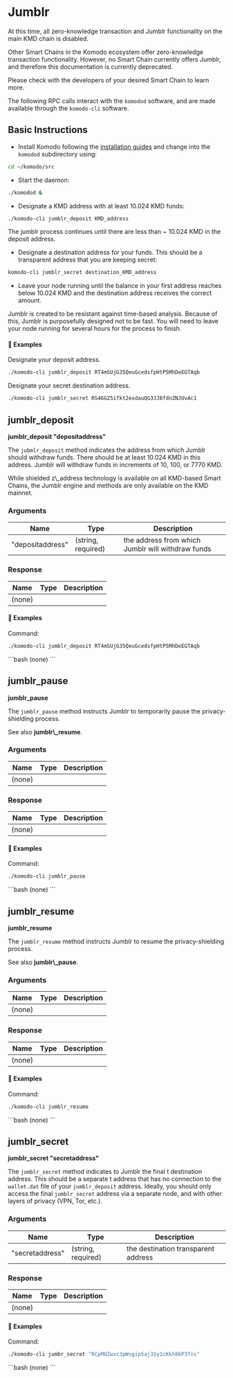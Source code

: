 
# Jumblr

<Note>
  At this time, all zero-knowledge transaction and Jumblr functionality on the main KMD chain is disabled.

  Other Smart Chains in the Komodo ecosystem offer zero-knowledge transaction functionality. However, no Smart Chain currently offers Jumblr, and therefore this documentation is currently deprecated.

  Please check with the developers of your desired Smart Chain to learn more.
</Note>

The following RPC calls interact with the `komodod` software, and are made available through the `komodo-cli` software.

## Basic Instructions

*   Install Komodo following the [installation guides](/smart-chains/setup/installing-from-source#linux) and change into the `komodod` subdirectory using:

```bash
cd ~/komodo/src
```

*   Start the daemon:

```bash
./komodod &
```

*   Designate a KMD address with at least 10.024 KMD funds:

```bash
./komodo-cli jumblr_deposit KMD_address
```

<Note>
  The jumblr process continues until there are less than ~ 10.024 KMD in the
  deposit address.
</Note>

*   Designate a destination address for your funds. This should be a transparent address that you are keeping secret:

```bash
komodo-cli jumblr_secret destination_KMD_address
```

*   Leave your node running until the balance in your first address reaches below 10.024 KMD and the destination address receives the correct amount.

<Note type="warning">
  Jumblr is created to be resistant against time-based analysis. Because of
  this, Jumblr is purposefully designed not to be fast. You will need to leave
  your node running for several hours for the process to finish.
</Note>

#### 📌 Examples

Designate your deposit address.

```bash
./komodo-cli jumblr_deposit RT4mSUjG35QeuGcedsfpHtP5MhDeEGTAqb
```

Designate your secret destination address.

```bash
./komodo-cli jumblr_secret RS46GZ5iTkt2exdauQG3JJ8fdnZNJUvAc1
```

## jumblr\_deposit

**jumblr\_deposit "depositaddress"**

The `jubmlr_deposit` method indicates the address from which Jumblr should withdraw funds. There should be at least 10.024 KMD in this address. Jumblr will withdraw funds in increments of 10, 100, or 7770 KMD.

<Note>
  While shielded z\_address technology is available on all KMD-based Smart
  Chains, the Jumblr engine and methods are only available on the KMD mainnet.
</Note>

### Arguments

| Name             | Type               | Description                                       |
| ---------------- | ------------------ | ------------------------------------------------- |
| "depositaddress" | (string, required) | the address from which Jumblr will withdraw funds |

### Response

| Name   | Type | Description |
| ------ | ---- | ----------- |
| (none) |      |             |

#### 📌 Examples

Command:

```bash
./komodo-cli jumblr_deposit RT4mSUjG35QeuGcedsfpHtP5MhDeEGTAqb
```

<CollapsibleSection expandedText="Hide Response" collapsedText="Show Response">
  ```bash
  (none)
  ```
</CollapsibleSection>

## jumblr\_pause

**jumblr\_pause**

The `jumblr_pause` method instructs Jumblr to temporarily pause the privacy-shielding process.

<Note>
  See also <b>jumblr\_resume</b>.
</Note>

### Arguments

| Name   | Type | Description |
| ------ | ---- | ----------- |
| (none) |      |             |

### Response

| Name   | Type | Description |
| ------ | ---- | ----------- |
| (none) |      |             |

#### 📌 Examples

Command:

```bash
./komodo-cli jumblr_pause
```

<CollapsibleSection expandedText="Hide Response" collapsedText="Show Response">
  ```bash
  (none)
  ```
</CollapsibleSection>

## jumblr\_resume

**jumblr\_resume**

The `jumblr_resume` method instructs Jumblr to resume the privacy-shielding process.

<Note>
  See also <b>jumblr\_pause</b>.
</Note>

### Arguments

| Name   | Type | Description |
| ------ | ---- | ----------- |
| (none) |      |             |

### Response

| Name   | Type | Description |
| ------ | ---- | ----------- |
| (none) |      |             |

#### 📌 Examples

Command:

```bash
./komodo-cli jumblr_resume
```

<CollapsibleSection expandedText="Hide Response" collapsedText="Show Response">
  ```bash
  (none)
  ```
</CollapsibleSection>

## jumblr\_secret

**jumblr\_secret "secretaddress"**

The `jumblr_secret` method indicates to Jumblr the final t destination address. This should be a separate t address that has no connection to the `wallet.dat` file of your `jumblr_deposit` address. Ideally, you should only access the final `jumblr_secret` address via a separate node, and with other layers of privacy (VPN, Tor, etc.).

### Arguments

| Name            | Type               | Description                         |
| --------------- | ------------------ | ----------------------------------- |
| "secretaddress" | (string, required) | the destination transparent address |

### Response

| Name   | Type | Description |
| ------ | ---- | ----------- |
| (none) |      |             |

#### 📌 Examples

Command:

```bash
./komodo-cli jumbr_secret "RCpMUZwxc3pWsgip5aj3Sy1cKkh86P3Tns"
```

<CollapsibleSection expandedText="Hide Response" collapsedText="Show Response">
  ```bash
  (none)
  ```
</CollapsibleSection>

